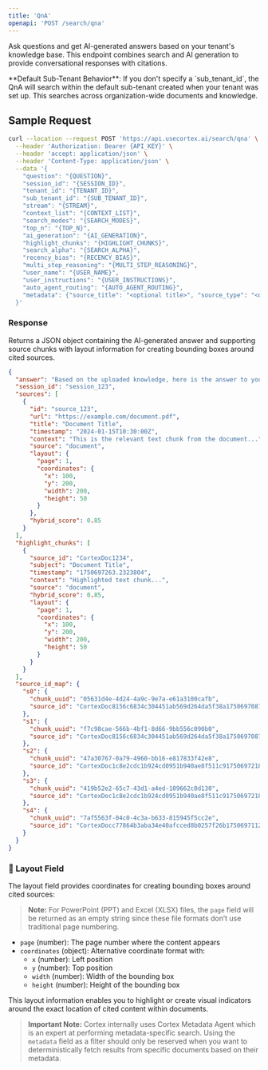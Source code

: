 ```yaml
---
title: 'QnA'
openapi: 'POST /search/qna'
---
```


Ask questions and get AI-generated answers based on your tenant's knowledge base. This endpoint combines search and AI generation to provide conversational responses with citations.

<Note>
**Default Sub-Tenant Behavior**: If you don't specify a `sub_tenant_id`, the QnA will search within the default sub-tenant created when your tenant was set up. This searches across organization-wide documents and knowledge.
</Note>

## Sample Request

```bash
curl --location --request POST 'https://api.usecortex.ai/search/qna' \
  --header 'Authorization: Bearer {API_KEY}' \
  --header 'accept: application/json' \
  --header 'Content-Type: application/json' \
  --data '{
    "question": "{QUESTION}",
    "session_id": "{SESSION_ID}",
    "tenant_id": "{TENANT_ID}",
    "sub_tenant_id": "{SUB_TENANT_ID}",
    "stream": "{STREAM}",
    "context_list": "{CONTEXT_LIST}",
    "search_modes": "{SEARCH_MODES}",
    "top_n": "{TOP_N}",
    "ai_generation": "{AI_GENERATION}",
    "highlight_chunks": "{HIGHLIGHT_CHUNKS}",
    "search_alpha": "{SEARCH_ALPHA}",
    "recency_bias": "{RECENCY_BIAS}",
    "multi_step_reasoning": "{MULTI_STEP_REASONING}",
    "user_name": "{USER_NAME}",
    "user_instructions": "{USER_INSTRUCTIONS}",
    "auto_agent_routing": "{AUTO_AGENT_ROUTING}",
    "metadata": {"source_title": "<optional title>", "source_type": "<optional type>"}
  }'
```

### Response
Returns a JSON object containing the AI-generated answer and supporting source chunks with layout information for creating bounding boxes around cited sources.

```json
{
  "answer": "Based on the uploaded knowledge, here is the answer to your question...",
  "session_id": "session_123",
  "sources": [
    {
      "id": "source_123",
      "url": "https://example.com/document.pdf",
      "title": "Document Title",
      "timestamp": "2024-01-15T10:30:00Z",
      "context": "This is the relevant text chunk from the document...",
      "source": "document",
      "layout": {
        "page": 1,
        "coordinates": {
          "x": 100,
          "y": 200,
          "width": 200,
          "height": 50
        }
      },
      "hybrid_score": 0.85
    }
  ],
  "highlight_chunks": [
    {
      "source_id": "CortexDoc1234",
      "subject": "Document Title",
      "timestamp": "1750697263.2323804",
      "context": "Highlighted text chunk...",
      "source": "document",
      "hybrid_score": 0.85,
      "layout": {
        "page": 1,
        "coordinates": {
          "x": 100,
          "y": 200,
          "width": 200,
          "height": 50
        }
      }
    }
  ],
  "source_id_map": {
    "s0": {
      "chunk_uuid": "05631d4e-4d24-4a9c-9e7a-e61a3100cafb",
      "source_id": "CortexDoc8156c6834c304451ab569d264da5f38a1750697087"
    },
    "s1": {
      "chunk_uuid": "f7c98cae-566b-4bf1-8d66-9bb556c090b0",
      "source_id": "CortexDoc8156c6834c304451ab569d264da5f38a1750697087"
    },
    "s2": {
      "chunk_uuid": "47a30767-0a79-4960-bb16-e817833f42e8",
      "source_id": "CortexDoc1c8e2cdc1b924cd0951b940ae8f511c91750697218"
    },
    "s3": {
      "chunk_uuid": "419b52e2-65c7-43d1-a4ed-109662c0d130",
      "source_id": "CortexDoc1c8e2cdc1b924cd0951b940ae8f511c91750697218"
    },
    "s4": {
      "chunk_uuid": "7af5563f-04c0-4c3a-b633-815945f5cc2e",
      "source_id": "CortexDocc77864b3aba34e40afcced8b0257f26b1750697112"
    }
  }
}
```

### 📍 Layout Field
The layout field provides coordinates for creating bounding boxes around cited sources:

> **Note:** For PowerPoint (PPT) and Excel (XLSX) files, the `page` field will be returned as an empty string since these file formats don’t use traditional page numbering.

- `page` (number): The page number where the content appears
- `coordinates` (object): Alternative coordinate format with:
  - `x` (number): Left position
  - `y` (number): Top position
  - `width` (number): Width of the bounding box
  - `height` (number): Height of the bounding box

This layout information enables you to highlight or create visual indicators around the exact location of cited content within documents.

> **Important Note:** Cortex internally uses Cortex Metadata Agent which is an expert at performing metadata-specific search. Using the `metadata` field as a filter should only be reserved when you want to deterministically fetch results from specific documents based on their metadata.

